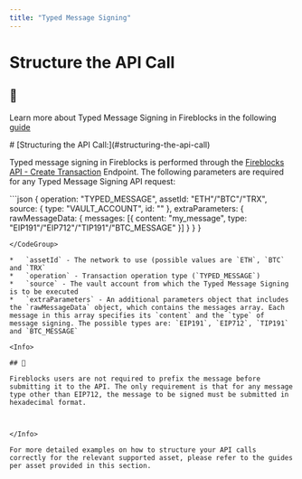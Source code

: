 ```yaml
---
title: "Typed Message Signing"
---
```

  
  # Structure the API Call

<Info>

## 📘

Learn more about Typed Message Signing in Fireblocks in the following [guide](/docs/typed-message-signing-1)



</Info>
# [Structuring the API Call:](#structuring-the-api-call)

Typed message signing in Fireblocks is performed through the [Fireblocks API - Create Transaction](/reference/post_transactions) Endpoint. The following parameters are required for any Typed Message Signing API request:

<CodeGroup>
```json
{
  operation: "TYPED_MESSAGE",
    assetId: "ETH"/"BTC"/"TRX",
    source: {
      type: "VAULT_ACCOUNT",
      id: "<vaultAccountId>"
  },
    extraParameters: {
    rawMessageData: {
      messages: [{
        content: "my_message",
        type: "EIP191"/"EIP712"/"TIP191"/"BTC_MESSAGE"
      }]
    }
  }
}

```
</CodeGroup>

*   `assetId` - The network to use (possible values are `ETH`, `BTC` and `TRX`
*   `operation` - Transaction operation type (`TYPED_MESSAGE`)
*   `source` - The vault account from which the Typed Message Signing is to be executed
*   `extraParameters` - An additional parameters object that includes the `rawMessageData` object, which contains the messages array. Each message in this array specifies its `content` and the `type` of message signing. The possible types are: `EIP191`, `EIP712`, `TIP191` and `BTC_MESSAGE`

<Info>

## 📘

Fireblocks users are not required to prefix the message before submitting it to the API. The only requirement is that for any message type other than EIP712, the message to be signed must be submitted in hexadecimal format.



</Info>

For more detailed examples on how to structure your API calls correctly for the relevant supported asset, please refer to the guides per asset provided in this section.